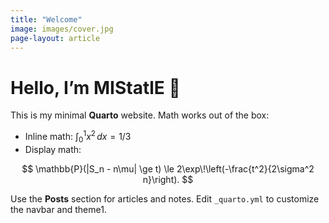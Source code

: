 ```yaml
---
title: "Welcome"
image: images/cover.jpg
page-layout: article
---
```


# Hello, I'm **MIStatlE** 👋

This is my minimal **Quarto** website. Math works out of the box:

- Inline math: $\int_0^1 x^2\,dx = 1/3$
- Display math:

$$
\mathbb{P}(|S_n - n\mu| \ge t) \le 2\exp\!\left(-\frac{t^2}{2\sigma^2 n}\right).
$$

Use the **Posts** section for articles and notes. Edit `_quarto.yml` to customize the navbar and theme1.
